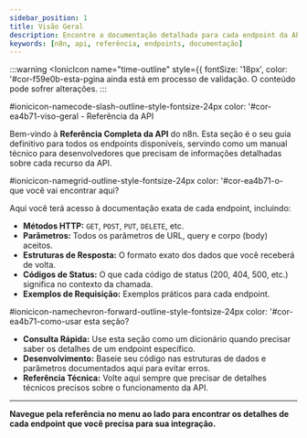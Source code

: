 ---
sidebar_position: 1
title: Visão Geral
description: Encontre a documentação detalhada para cada endpoint da API REST do n8n.
keywords: [n8n, api, referência, endpoints, documentação]
---


:::warning
<IonicIcon name="time-outline" style={{ fontSize: '18px', color: '#cor-f59e0b-esta-pgina ainda está em processo de validação. O conteúdo pode sofrer alterações.
:::

#ionicicon-namecode-slash-outline-style-fontsize-24px color: '#cor-ea4b71-viso-geral - Referência da API

Bem-vindo à **Referência Completa da API** do n8n. Esta seção é o seu guia definitivo para todos os endpoints disponíveis, servindo como um manual técnico para desenvolvedores que precisam de informações detalhadas sobre cada recurso da API.

#ionicicon-namegrid-outline-style-fontsize-24px color: '#cor-ea4b71-o-que você vai encontrar aqui?

Aqui você terá acesso à documentação exata de cada endpoint, incluindo:

- **Métodos HTTP:** `GET`, `POST`, `PUT`, `DELETE`, etc.
- **Parâmetros:** Todos os parâmetros de URL, query e corpo (body) aceitos.
- **Estruturas de Resposta:** O formato exato dos dados que você receberá de volta.
- **Códigos de Status:** O que cada código de status (200, 404, 500, etc.) significa no contexto da chamada.
- **Exemplos de Requisição:** Exemplos práticos para cada endpoint.

#ionicicon-namechevron-forward-outline-style-fontsize-24px color: '#cor-ea4b71-como-usar esta seção?

- **Consulta Rápida:** Use esta seção como um dicionário quando precisar saber os detalhes de um endpoint específico.
- **Desenvolvimento:** Baseie seu código nas estruturas de dados e parâmetros documentados aqui para evitar erros.
- **Referência Técnica:** Volte aqui sempre que precisar de detalhes técnicos precisos sobre o funcionamento da API.

---

**Navegue pela referência no menu ao lado para encontrar os detalhes de cada endpoint que você precisa para sua integração.**
